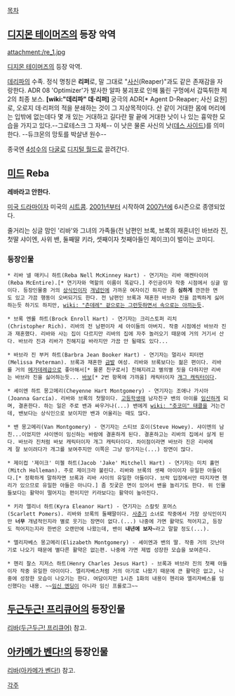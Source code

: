 [[목차]]
== [[디지몬 테이머즈]]의 등장 악역 ==
attachment:/re_1.jpg

[[디지몬 테이머즈]]의 등장 악역.

[[데리파]]의 수족. 정식 명칭은 '''리퍼'''로, 말 그대로 "[[사신]](Reaper)"과도 같은 존재감을 자랑한다. ADR 08 'Optimizer'가 발사한 알파 붕괴포로 인해 뚫린 구멍에서 갑뚝튀한 제 2의 최종 보스.  '''[wiki:"데리파" 데·리퍼]''' 궁극의 ADR[* Agent D-Reaper; 사신 요원]로, 오로지 데·리퍼의 적을 분쇄하는 것이 그 지상목적이다. 산 같이 거대한 몸에 머리에는 입밖에 없는데다 몇 개 있는 거대하고 길다란 팔 끝에 거대한 낫이 나 있는 흉악한 모습을 가지고 있다.--그로테스크 그 자체-- 이 낫은 물론 사신의 낫([[데스 사이드]])를 의미한다. --듀크몬의 망토를 박살낸 원수--

종국엔 [[4성수]]의 [[다굴]]로 [[디지털 월드]]로 끌려간다.

== [[미드]] Reba ==
'''레바라고 안한다.'''

[[미국 드라마]]이자 미국의 [[시트콤]]. [[2001년]]부터 시작하여 [[2007년]]에 6시즌으로 종영되었다.

줄거리는 싱글 맘인 '리바'와 그녀의 가족들(전 남편인 브록, 브록의 재혼녀인 바브라 진, 첫딸 샤이엔, 사위 밴, 둘째딸 키라, 셋째이자 첫째아들인 제이크)이 벌이는 코미디.

=== 등장인물 ===
 * 리바 넬 매키니 하트(Reba Nell McKinney Hart) - 연기자는 리바 매켄타이어(Reba McEntire).[* 연기자와 역할의 이름이 똑같다.] 주인공이자 작중 시점에서 싱글 맘이다. 등장인물중 거의 [[상식인]]이자 [[개념]]인에 가까운 여자이긴 하지만 좀 '''심하게''' 깐깐한 면도 있고 가끔 행동이 오버되기도 한다. 전 남편인 브록과 재혼한 바브라 진을 끔찍하게 싫어하는듯 하기도 하지만, [[wiki: "츤데레" 겉으로는 그런듯하면서 속으로는 아끼는듯]].

 * 브록 엔롤 하트(Brock Enroll Hart) - 연기자는 크리스토퍼 리치(Christopher Rich). 리바의 전 남편이자 세 아이들의 아버지. 작중 시점에선 바브라 진과 재혼했다. 리바와 사는 집이 다르지만 리바의 집에 자주 놀러오기 때문에 거의 거기서 산다. 바브라 진과 리바가 친해지길 바라지만 가끔 안 될때도 있다...

 * 바브라 진 부커 하트(Barbra Jean Booker Hart) - 연기자는 멀리사 피터먼(Melissa Peterman). 브록과 재혼한 [[금발]] 여성. 리바와 브록보다는 젊은 편이다. 리바를 거의 [[메가데레]]급으로 좋아해서[* 물론 친구로서] 친해지려고 별의별 짓을 다하지만 리바는 바브라 진을 싫어하는듯... [[바보]][* 2번 항목에 가까움] 캐릭터이자 [[개그 캐릭터]]이다.

 * 셰이엔 하트 몽고메리(Cheyenne Hart Montgomery) - 연기자는 조애나 가시아(Joanna García). 리바와 브록의 첫딸이다. [[고등학생]]때 남자친구 밴의 아이를 [[임신]]하게 되며, 결혼한다. 하는 일은 주로 밴과 싸우거나(...) 밴에게 [[wiki: "츳코미" 태클]]을 거는건데, 밴보다는 상식인으로 보이지만 밴과 어울리는 때도 많다.

 * 밴 몽고메리(Van Montgomery) - 연기자는 스티브 호이(Steve Howey). 샤이엔의 남친...이었지만 샤이엔이 임신하는 바람에 결혼하게 된다. 결혼하고는 리바의 집에서 살게 된다. 바브라 진처럼 바보 캐릭터이자 개그 캐릭터이다. 차이점이라면 바브라 진은 리바에게 잘 보이려다가 개그를 보여주지만 이쪽은 그냥 망가지는(...) 장면이 많다.

 * 제이컵 '제이크' 미첼 하트(Jacob 'Jake' Mitchell Hart) - 연기자는 미치 홀먼(Mitch Holleman). 주로 제이크라 불린다. 리바와 브록의 셋째 아이이자 유일한 아들이다.[* 정확하게 말하자면 브록과 리바 사이의 유일한 아들이다. 브락 입장에서만 따지자면 헨리가 있으므로 유일한 아들은 아니다.] 좀 짓궃은 면이 있어서 밴을 놀리기도 한다. 위 인물들보다는 활약이 떨어지는 편이지만 키라보다는 활약이 높아진다.

 * 키라 엘리너 하트(Kyra Eleanor Hart) - 연기자는 스칼릿 포머스(Scarlett Pomers). 리바와 브록의 둘째딸이다. [[사춘기]] 소녀로 작중에서 가장 상식인이지만 '''너무''' 개념적인지라 별로 웃기는 장면이 없다.(...) 나중에 가면 활약도 적어지고, 등장도 적어지는지라 한번은 오랜만에 나왔는데, 밴이 '''내년에 보자~'''라고 말할 정도(...).

 * 엘리자베스 몽고메리(Elizabeth Montgomery) - 셰이엔과 밴의 딸. 작중 거의 갓난아기로 나오기 때문에 별다른 활약은 없는편. 나중에 가면 제법 성장한 모습을 보여준다.

 * 헨리 찰스 지저스 하트(Henry Charles Jesus Hart) - 브록과 바브라 진의 첫째 아들이자 작중 유일한 아이이다. 엘리자베스처럼 거의 아기로 나왔기 때문에 큰 활약은 없고, 나중에 성장한 모습이 나오기는 한다. 여담이지만 1시즌 1화의 내용이 헨리와 엘리자베스를 임신했다는 내용. ~~[[임신 엔딩]]이 아니라 임신 프롤로그~~

== [[두근두근! 프리큐어]]의 등장인물 ==
[[리바(두근두근! 프리큐어)]] 참고.

== [[아카메가 벤다!]]의 등장인물 ==
[[리바(아카메가 벤다!)]] 참고.

[[각주]]
